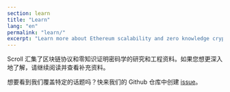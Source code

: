 ```yaml
---
section: learn
title: "Learn"
lang: "en"
permalink: "learn/"
excerpt: "Learn more about Ethereum scalability and zero knowledge cryptography."
---
```



Scroll 汇集了区块链协议和零知识证明密码学的研究和工程资料。如果您想更深入地了解，请继续阅读并查看补充资料。

想要看到我们覆盖特定的话题吗？快来我们的 Github 仓库中创建 [issue](https://github.com/scroll-tech/scroll-documentation/issues/new?assignees=&labels=new+content%2Ctriage&projects=&template=new_content.yml&title=%5BNew+Content%5D%3A+%3Cyour-title-here%3E)。

<div class="navs" class="flex flex-col flex-wrap items-center md:flex-row md:gap-8 md:items-start">
  <NavCard
    icon="/svgs/home-technology.svg"
    name="以太坊与协议"
    content="了解以太坊生态和 Scroll 如何参与其中."
    link="/zh/learn/the-scalability-problem"
  />
  <NavCard
    icon="/svgs/home-learn.svg"
    name="零知识证明"
    content="了解零知识证明密码学及其应用"
    link="/zh/learn/zero-knowledge/introduction-to-zero-knowledge"
  />
</div>
